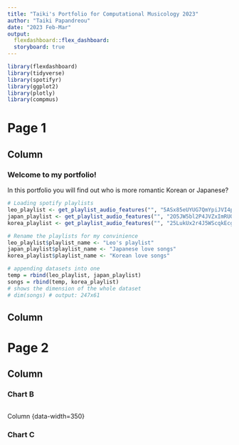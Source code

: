 ```yaml
---
title: "Taiki's Portfolio for Computational Musicology 2023"
author: "Taiki Papandreou"
date: "2023 Feb-Mar"
output: 
  flexdashboard::flex_dashboard:
  storyboard: true
---
```


```r
library(flexdashboard)
library(tidyverse)
library(spotifyr)
library(ggplot2)
library(plotly)
library(compmus)
```

Page 1
==================================

Column {data-width=650}
-----------------------------------------------------------------------

### Welcome to my portfolio!
In this portfolio you will find out who is more romantic Korean or Japanese?

```r
# Loading spotify playlists
leo_playlist <- get_playlist_audio_features("", "5ASx85eUYUG7QmYpiJVI4p")
japan_playlist <- get_playlist_audio_features("", "2O5JW5bl2P4JVZxImRUOG3")
korea_playlist <- get_playlist_audio_features("", "25LukUx2r4J5WScqkEcgCo")

# Rename the playlists for my convinience
leo_playlist$playlist_name <- "Leo's playlist" 
japan_playlist$playlist_name <- "Japanese love songs"
korea_playlist$playlist_name <- "Korean love songs"

# appending datasets into one
temp = rbind(leo_playlist, japan_playlist)
songs = rbind(temp, korea_playlist)
# shows the dimension of the whole dataset
# dim(songs) # output: 247x61

```

Column {data-width=350}
-----------------------------------------------------------------------

Page 2
===========================

Column {data-width=650}
-----------------------------------

### Chart B

```r

```

Column {data-width=350}

### Chart C

```r

```


